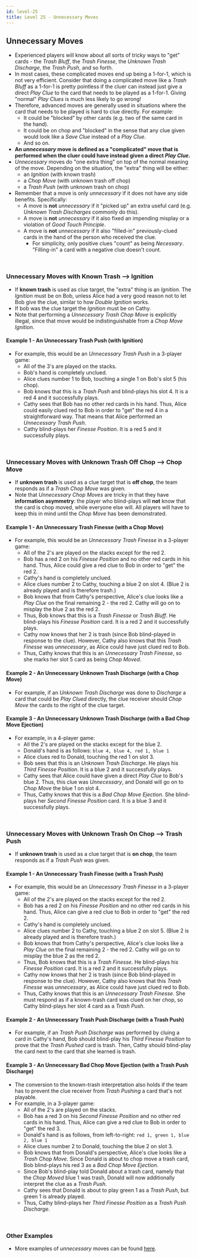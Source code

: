 ```yaml
---
id: level-25
title: Level 25 - Unnecessary Moves
---
```



## Unnecessary Moves

- Experienced players will know about all sorts of tricky ways to "get" cards - the _Trash Bluff_, the _Trash Finesse_, the _Unknown Trash Discharge_, the _Trash Push_, and so forth.
- In most cases, these complicated moves end up being a 1-for-1, which is not very efficient. Consider that doing a complicated move like a _Trash Bluff_ as a 1-for-1 is pretty pointless if the cluer can instead just give a direct _Play Clue_ to the card that needs to be played as a 1-for-1. Giving "normal" _Play Clues_ is much less likely to go wrong!
- Therefore, advanced moves are generally used in situations where the card that needs to be played is hard to clue directly. For example:
  - It could be "blocked" by other cards (e.g. two of the same card in the hand).
  - It could be on chop and "blocked" in the sense that any clue given would look like a _Save Clue_ instead of a _Play Clue_.
  - And so on.
- **An _unnecessary_ move is defined as a "complicated" move that is performed when the cluer could have instead given a direct _Play Clue_.**
- _Unnecessary_ moves do "one extra thing" on top of the normal meaning of the move. Depending on the situation, the "extra" thing will be either:
  - an _Ignition_ (with known trash)
  - a _Chop Move_ (with unknown trash off chop)
  - a _Trash Push_ (with unknown trash on chop)
- Remember that a move is only _unnecessary_ if it does not have any side benefits. Specifically:
  - A move is **not** _unnecessary_ if it "picked up" an extra useful card (e.g. _Unknown Trash Discharges_ commonly do this).
  - A move is **not** _unnecessary_ if it also fixed an impending misplay or a violation of _Good Touch Principle_.
  - A move is **not** _unnecessary_ if it also "filled-in" previously-clued cards in the hand of the person who received the clue.
    - For simplicity, only positive clues "count" as being _Necessary_. "Filling-in" a card with a negative clue doesn't count.

<br />

### Unnecessary Moves with Known Trash --> Ignition

- If **known trash** is used as clue target, the "extra" thing is an _Ignition_. The _Ignition_ must be on Bob, unless Alice had a very good reason not to let Bob give the clue, similar to how _Double Ignition_ works.
- If bob was the clue target the _Ignition_ must be on Cathy.
- Note that performing a _Unnecessary Trash Chop Move_ is explicitly illegal, since that move would be indistinguishable from a _Chop Move Ignition_.

#### Example 1 - An Unnecessary Trash Push (with Ignition)

- For example, this would be an _Unnecessary Trash Push_ in a 3-player game:
  - All of the 3's are played on the stacks.
  - Bob's hand is completely unclued.
  - Alice clues number 1 to Bob, touching a single 1 on Bob's slot 5 (his chop).
  - Bob knows that this is a _Trash Push_ and blind-plays his slot 4. It is a red 4 and it successfully plays.
  - Cathy sees that Bob has no other red cards in his hand. Thus, Alice could easily clued red to Bob in order to "get" the red 4 in a straightforward way. That means that Alice performed an _Unnecessary Trash Push_.
  - Cathy blind-plays her _Finesse Position_. It is a red 5 and it successfully plays.

<UnnecessaryTrashPushIgnition />

<br />

### Unnecessary Moves with Unknown Trash Off Chop --> Chop Move

- If **unknown trash** is used as a clue target that is **off chop**, the team responds as if a _Trash Chop Move_ was given.
- Note that _Unnecessary Chop Moves_ are tricky in that they have **information asymmetry**: the player who blind-plays will **not** know that the card is chop moved, while everyone else will. All players will have to keep this in mind until the _Chop Move_ has been demonstrated.

#### Example 1 - An Unnecessary Trash Finesse (with a Chop Move)

- For example, this would be an _Unnecessary Trash Finesse_ in a 3-player game:
  - All of the 2's are played on the stacks except for the red 2.
  - Bob has a red 2 on his _Finesse Position_ and no other red cards in his hand. Thus, Alice could give a red clue to Bob in order to "get" the red 2.
  - Cathy's hand is completely unclued.
  - Alice clues number 2 to Cathy, touching a blue 2 on slot 4. (Blue 2 is already played and is therefore trash.)
  - Bob knows that from Cathy's perspective, Alice's clue looks like a _Play Clue_ on the final remaining 2 - the red 2. Cathy will go on to misplay the blue 2 as the red 2.
  - Thus, Bob knows that this is a _Trash Finesse_ or _Trash Bluff_. He blind-plays his _Finesse Position_ card. It is a red 2 and it successfully plays.
  - Cathy now knows that her 2 is trash (since Bob blind-played in response to the clue). However, Cathy also knows that this _Trash Finesse_ was _unnecessary_, as Alice could have just clued red to Bob.
  - Thus, Cathy knows that this is an _Unnecessary Trash Finesse_, so she marks her slot 5 card as being _Chop Moved_.

<UnnecessaryTrashFinesseChopMove />

#### Example 2 - An Unnecessary Unknown Trash Discharge (with a Chop Move)

- For example, if an _Unknown Trash Discharge_ was done to _Discharge_ a card that could be _Play Clued_ directly, the clue receiver should _Chop Move_ the cards to the right of the clue target.

#### Example 3 - An Unnecessary Unknown Trash Discharge (with a Bad Chop Move Ejection)

- For example, in a 4-player game:
  - All the 2's are played on the stacks except for the blue 2.
  - Donald's hand is as follows: `blue 4, blue 4, red 1, blue 1`
  - Alice clues red to Donald, touching the red 1 on slot 3.
  - Bob sees that this is an _Unknown Trash Discharge_. He plays his _Third Finesse Position_. It is a blue 2 and it successfully plays.
  - Cathy sees that Alice could have given a direct _Play Clue_ to Bob's blue 2. Thus, this clue was _Unnecessary_, and Donald will go on to _Chop Move_ the blue 1 on slot 4.
  - Thus, Cathy knows that this is a _Bad Chop Move Ejection_. She blind-plays her _Second Finesse Position_ card. It is a blue 3 and it successfully plays.

<br />

### Unnecessary Moves with Unknown Trash On Chop --> Trash Push

- If **unknown trash** is used as a clue target that is **on chop**, the team responds as if a _Trash Push_ was given.

#### Example 1 - An Unnecessary Trash Finesse (with a Trash Push)

- For example, this would be an _Unnecessary Trash Finesse_ in a 3-player game:
  - All of the 2's are played on the stacks except for the red 2.
  - Bob has a red 2 on his _Finesse Position_ and no other red cards in his hand. Thus, Alice can give a red clue to Bob in order to "get" the red 2.
  - Cathy's hand is completely unclued.
  - Alice clues number 2 to Cathy, touching a blue 2 on slot 5. (Blue 2 is already played and is therefore trash.)
  - Bob knows that from Cathy's perspective, Alice's clue looks like a _Play Clue_ on the final remaining 2 - the red 2. Cathy will go on to misplay the blue 2 as the red 2.
  - Thus, Bob knows that this is a _Trash Finesse_. He blind-plays his _Finesse Position_ card. It is a red 2 and it successfully plays.
  - Cathy now knows that her 2 is trash (since Bob blind-played in response to the clue). However, Cathy also knows that this _Trash Finesse_ was _unnecessary_, as Alice could have just clued red to Bob.
  - Thus, Cathy knows that this is an _Unnecessary Trash Finesse_. She must respond as if a known-trash card was clued on her chop, so Cathy blind-plays her slot 4 card as a _Trash Push_.

<UnnecessaryTrashFinesseTrashPush />

#### Example 2 - An Unnecessary Trash Push Discharge (with a Trash Push)

- For example, if an _Trash Push Discharge_ was performed by cluing a card in Cathy's hand, Bob should blind-play his _Third Finesse Position_ to prove that the _Trash Pushed_ card is trash. Then, Cathy should blind-play the card next to the card that she learned is trash.

#### Example 3 - An Unnecessary Bad Chop Move Ejection (with a Trash Push Discharge)

- The conversion to the known-trash interpretation also holds if the team has to prevent the clue receiver from _Trash Pushing_ a card that's not playable.
- For example, in a 3-player game:
  - All of the 2's are played on the stacks.
  - Bob has a red 3 on his _Second Finesse Position_ and no other red cards in his hand. Thus, Alice can give a red clue to Bob in order to "get" the red 3.
  - Donald's hand is as follows, from left-to-right: `red 1, green 1, blue 2, blue 1`
  - Alice clues number 2 to Donald, touching the blue 2 on slot 3.
  - Bob knows that from Donald's perspective, Alice's clue looks like a _Trash Chop Move_. Since Donald is about to chop move a trash card, Bob blind-plays his red 3 as a _Bad Chop Move Ejection_.
  - Since Bob's blind-play told Donald about a trash card, namely that the _Chop Moved_ blue 1 was trash, Donald will now additionally interpret the clue as a _Trash Push_.
  - Cathy sees that Donald is about to play green 1 as a _Trash Push_, but green 1 is already played.
  - Thus, Cathy blind-plays her _Third Finesse Position_ as a _Trash Push Discharge_.

<UnnecessaryBadChopMoveEjection />

<br />

### Other Examples

- More examples of _unnecessary_ moves can be found [here](examples/unnecessary.mdx).
